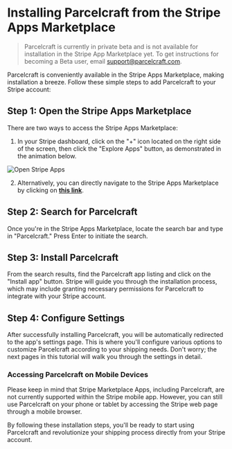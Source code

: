 # Installing Parcelcraft from the Stripe Apps Marketplace

> Parcelcraft is currently in private beta and is not available for installation in the Stripe App Marketplace yet. To get instructions for becoming a Beta user, email [support@parcelcraft.com](mailto:support@parcelcraft.com). 

Parcelcraft is conveniently available in the Stripe Apps Marketplace, making installation a breeze. Follow these simple steps to add Parcelcraft to your Stripe account:

## Step 1: Open the Stripe Apps Marketplace

There are two ways to access the Stripe Apps Marketplace:

1. In your Stripe dashboard, click on the "+" icon located on the right side of the screen, then click the "Explore Apps" button, as demonstrated in the animation below.

![Open Stripe Apps](https://parcelcraft.com/images/open-stripe-apps.gif)

2. Alternatively, you can directly navigate to the Stripe Apps Marketplace by clicking on [**this link**](https://marketplace.stripe.com/).

## Step 2: Search for Parcelcraft

Once you're in the Stripe Apps Marketplace, locate the search bar and type in "Parcelcraft." Press Enter to initiate the search.

## Step 3: Install Parcelcraft

From the search results, find the Parcelcraft app listing and click on the "Install app" button. Stripe will guide you through the installation process, which may include granting necessary permissions for Parcelcraft to integrate with your Stripe account.

## Step 4: Configure Settings

After successfully installing Parcelcraft, you will be automatically redirected to the app's settings page. This is where you'll configure various options to customize Parcelcraft according to your shipping needs. Don't worry; the next pages in this tutorial will walk you through the settings in detail.

### Accessing Parcelcraft on Mobile Devices

Please keep in mind that Stripe Marketplace Apps, including Parcelcraft, are not currently supported within the Stripe mobile app. However, you can still use Parcelcraft on your phone or tablet by accessing the Stripe web page through a mobile browser.

By following these installation steps, you'll be ready to start using Parcelcraft and revolutionize your shipping process directly from your Stripe account.